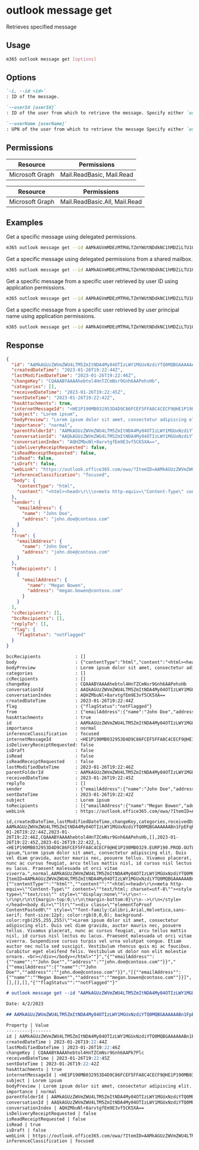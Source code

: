
# outlook message get

Retrieves specified message

## Usage

```sh
m365 outlook message get [options]
```

## Options

```md definition-list
`-i, --id <id>`
: ID of the message.

`--userId [userId]`
: ID of the user from which to retrieve the message. Specify either `userId` or `userName`, but not both. This option is required when using application permissions.

`--userName [userName]`
: UPN of the user from which to retrieve the message Specify either `userId` or `userName`, but not both. This option is required when using application permissions.
```

<Global />

## Permissions

<Tabs>
  <TabItem value="Delegated">

  | Resource        | Permissions               |
  |-----------------|---------------------------|
  | Microsoft Graph | Mail.ReadBasic, Mail.Read |

  </TabItem>
  <TabItem value="Application">

  | Resource        | Permissions                    |
  |-----------------|--------------------------------|
  | Microsoft Graph | Mail.ReadBasic.All, Mail.Read  |

  </TabItem>
</Tabs>

## Examples

Get a specific message using delegated permissions.

```sh
m365 outlook message get --id AAMkAGVmMDEzMTM4LTZmYWUtNDdkNC1hMDZiLTU1OGY5OTZhYmY4OABGAAAAAAAiQ8W967B7TKBjgx9rVEURBwAiIsqMbYjsT5e-T7KzowPTAAAAAAEMAAAiIsqMbYjsT5e-T7KzowPTAALvuv07AAA=
```

Get a specific message using delegated permissions from a shared mailbox.

```sh
m365 outlook message get --id AAMkAGVmMDEzMTM4LTZmYWUtNDdkNC1hMDZiLTU1OGY5OTZhYmY4OABGAAAAAAAiQ8W967B7TKBjgx9rVEURBwAiIsqMbYjsT5e-T7KzowPTAAAAAAEMAAAiIsqMbYjsT5e-T7KzowPTAALvuv07AAA= --userName sharedmailbox@tenant.com
```

Get a specific message from a specific user retrieved by user ID using application permissions.

```sh
m365 outlook message get --id AAMkAGVmMDEzMTM4LTZmYWUtNDdkNC1hMDZiLTU1OGY5OTZhYmY4OABGAAAAAAAiQ8W967B7TKBjgx9rVEURBwAiIsqMbYjsT5e-T7KzowPTAAAAAAEMAAAiIsqMbYjsT5e-T7KzowPTAALvuv07AAA= --userId 6799fd1a-723b-4eb7-8e52-41ae530274ca
```

Get a specific message from a specific user retrieved by user principal name using application permissions.

```sh
m365 outlook message get --id AAMkAGVmMDEzMTM4LTZmYWUtNDdkNC1hMDZiLTU1OGY5OTZhYmY4OABGAAAAAAAiQ8W967B7TKBjgx9rVEURBwAiIsqMbYjsT5e-T7KzowPTAAAAAAEMAAAiIsqMbYjsT5e-T7KzowPTAALvuv07AAA= --userName user@tenant.com
```

## Response

<Tabs>
  <TabItem value="JSON">

  ```json
  {
    "id": "AAMkAGUzZWVmZWU4LTM5ZmItNDA4My04OTIzLWY1MGUxNzdiYTQ0MQBGAAAAAABn1FpEFqPeR7YAnkzP_VgXBwAhebtol4HnTZCmNsr9Gnh6AAAAAAEMAAAhebtol4HnTZCmNsr9Gnh6AAPfHbtVAAA=",
    "createdDateTime": "2023-01-26T19:22:44Z",
    "lastModifiedDateTime": "2023-01-26T19:22:46Z",
    "changeKey": "CQAAABYAAAAhebtol4HnTZCmNsr9Gnh6AAPehsHb",
    "categories": [],
    "receivedDateTime": "2023-01-26T19:22:45Z",
    "sentDateTime": "2023-01-26T19:22:42Z",
    "hasAttachments": true,
    "internetMessageId": "<HE1P190MB032953D4D9C86FCEF5FFA8C4CECF9@HE1P190MB0329.EURP190.PROD.OUTLOOK.COM>",
    "subject": "Lorem ipsum",
    "bodyPreview": "Lorem ipsum dolor sit amet, consectetur adipiscing elit. Duis vel diam gravida, auctor mauris nec, posuere tellus. Vivamus placerat, nunc ac cursus feugiat, arcu tellus mattis nisl, id cursus nisl lectus eu lacus. Praesent malesuada ut orci vitae viverra.",
    "importance": "normal",
    "parentFolderId": "AAMkAGUzZWVmZWU4LTM5ZmItNDA4My04OTIzLWY1MGUxNzdiYTQ0MQAuAAAAAABn1FpEFqPeR7YAnkzP_VgXAQAhebtol4HnTZCmNsr9Gnh6AAAAAAEMAAA=",
    "conversationId": "AAQkAGUzZWVmZWU4LTM5ZmItNDA4My04OTIzLWY1MGUxNzdiYTQ0MQAQAJfvGq77YHxJvRN73_QiuVw=",
    "conversationIndex": "AQHZMbuNl+8arvtgfEm9E3vf5CK5XA==",
    "isDeliveryReceiptRequested": false,
    "isReadReceiptRequested": false,
    "isRead": false,
    "isDraft": false,
    "webLink": "https://outlook.office365.com/owa/?ItemID=AAMkAGUzZWVmZWU4LTM5ZmItNDA4My04OTIzLWY1MGUxNzdiYTQ0MQBGAAAAAABn1FpEFqPeR7YAnkzP%2BVgXBwAhebtol4HnTZCmNsr9Gnh6AAAAAAEMAAAhebtol4HnTZCmNsr9Gnh6AAPfHbtVAAA%3D&exvsurl=1&viewmodel=ReadMessageItem",
    "inferenceClassification": "focused",
    "body": {
      "contentType": "html",
      "content": "<html><head>\r\\\n<meta http-equiv=\"Content-Type\" content=\"text/html; charset=utf-8\"><style type=\"text/css\" style=\"display:none\">\r\\\n<!--\r\\\np\r\\\n\t{margin-top:0;\r\\\n\tmargin-bottom:0}\r\\\n-->\r\\\n</style></head><body dir=\"ltr\"><div class=\"elementToProof ContentPasted0\" style=\"font-family:Calibri,Arial,Helvetica,sans-serif; font-size:12pt; color:rgb(0,0,0); background-color:rgb(255,255,255)\">Lorem ipsum dolor sit amet, consectetur adipiscing elit. Duis vel diam gravida, auctor mauris nec, posuere tellus. Vivamus placerat, nunc ac cursus feugiat, arcu tellus mattis nisl, id cursus nisl lectus eu lacus. Praesent malesuada ut orci vitae viverra. Suspendisse cursus turpis vel urna volutpat congue. Etiam auctor nec nulla sed suscipit. Vestibulum rhoncus quis mi ac faucibus. Curabitur eget eleifend felis. Vestibulum ut dolor non elit molestie ornare. <br></div></body></html>"
    },
    "sender": {
      "emailAddress": {
        "name": "John Doe",
        "address": "john.doe@contoso.com"
      }
    },
    "from": {
      "emailAddress": {
        "name": "John Doe",
        "address": "john.doe@contoso.com"
      }
    },
    "toRecipients": [
      {
        "emailAddress": {
          "name": "Megan Bowen",
          "address": "megan.bowen@contoso.com"
        }
      }
    ],
    "ccRecipients": [],
    "bccRecipients": [],
    "replyTo": [],
    "flag": {
      "flagStatus": "notFlagged"
    }
  }
  ```

  </TabItem>
  <TabItem value="Text">

  ```txt
  bccRecipients             : []
  body                      : {"contentType":"html","content":"<html><head>\r\n<meta http-equiv=\"Content-Type\" content=\"text/html; charset=utf-8\"><style type=\"text/css\" style=\"display:none\">\r\n<!--\r\np\r\n\t{margin-top:0;\r\n\tmargin-bottom:0}\r\n-->\r\n</style></head><body dir=\"ltr\"><div class=\"elementToProof ContentPasted0\" style=\"font-family:Calibri,Arial,Helvetica,sans-serif; font-size:12pt; color:rgb(0,0,0); background-color:rgb(255,255,255)\">Lorem ipsum dolor sit amet, consectetur adipiscing elit. Duis vel diam gravida, auctor mauris nec, posuere tellus. Vivamus placerat, nunc ac cursus feugiat, arcu tellus mattis nisl, id cursus nisl lectus eu lacus. Praesent malesuada ut orci vitae viverra. Suspendisse cursus turpis vel urna volutpat congue. Etiam auctor nec nulla sed suscipit. Vestibulum rhoncus quis mi ac faucibus. Curabitur eget eleifend felis. Vestibulum ut dolor non elit molestie ornare. <br></div></body></html>"}
  bodyPreview               : Lorem ipsum dolor sit amet, consectetur adipiscing elit. Duis vel diam gravida, auctor mauris nec, posuere tellus. Vivamus placerat, nunc ac cursus feugiat, arcu tellus mattis nisl, id cursus nisl lectus eu lacus. Praesent malesuada ut orci vitae viverra.
  categories                : []
  ccRecipients              : []
  changeKey                 : CQAAABYAAAAhebtol4HnTZCmNsr9Gnh6AAPehsHb
  conversationId            : AAQkAGUzZWVmZWU4LTM5ZmItNDA4My04OTIzLWY1MGUxNzdiYTQ0MQAQAJfvGq77YHxJvRN73_QiuVw=
  conversationIndex         : AQHZMbuNl+8arvtgfEm9E3vf5CK5XA==
  createdDateTime           : 2023-01-26T19:22:44Z
  flag                      : {"flagStatus":"notFlagged"}
  from                      : {"emailAddress":{"name":"John Doe","address":"john.doe@contoso.com"}}
  hasAttachments            : true
  id                        : AAMkAGUzZWVmZWU4LTM5ZmItNDA4My04OTIzLWY1MGUxNzdiYTQ0MQBGAAAAAABn1FpEFqPeR7YAnkzP_VgXBwAhebtol4HnTZCmNsr9Gnh6AAAAAAEMAAAhebtol4HnTZCmNsr9Gnh6AAPfHbtVAAA=
  importance                : normal
  inferenceClassification   : focused
  internetMessageId         : <HE1P190MB032953D4D9C86FCEF5FFA8C4CECF9@HE1P190MB0329.EURP190.PROD.OUTLOOK.COM>
  isDeliveryReceiptRequested: false
  isDraft                   : false
  isRead                    : false
  isReadReceiptRequested    : false
  lastModifiedDateTime      : 2023-01-26T19:22:46Z
  parentFolderId            : AAMkAGUzZWVmZWU4LTM5ZmItNDA4My04OTIzLWY1MGUxNzdiYTQ0MQAuAAAAAABn1FpEFqPeR7YAnkzP_VgXAQAhebtol4HnTZCmNsr9Gnh6AAAAAAEMAAA=
  receivedDateTime          : 2023-01-26T19:22:45Z
  replyTo                   : []
  sender                    : {"emailAddress":{"name":"John Doe","address":"john.doe@contoso.com"}}
  sentDateTime              : 2023-01-26T19:22:42Z
  subject                   : Lorem ipsum
  toRecipients              : [{"emailAddress":{"name":"Megan Bowen","address":"megan.bowen@contoso.com"}}]
  webLink                   : https://outlook.office365.com/owa/?ItemID=AAMkAGUzZWVmZWU4LTM5ZmItNDA4My04OTIzLWY1MGUxNzdiYTQ0MQBGAAAAAABn1FpEFqPeR7YAnkzP%2BVgXBwAhebtol4HnTZCmNsr9Gnh6AAAAAAEMAAAhebtol4HnTZCmNsr9Gnh6AAPfHbtVAAA%3D&exvsurl=1&viewmodel=ReadMessageItem
  ```

  </TabItem>
  <TabItem value="CSV">

  ```csv
  id,createdDateTime,lastModifiedDateTime,changeKey,categories,receivedDateTime,sentDateTime,hasAttachments,internetMessageId,subject,bodyPreview,importance,parentFolderId,conversationId,conversationIndex,isDeliveryReceiptRequested,isReadReceiptRequested,isRead,isDraft,webLink,inferenceClassification,body,sender,from,toRecipients,ccRecipients,bccRecipients,replyTo,flag
  AAMkAGUzZWVmZWU4LTM5ZmItNDA4My04OTIzLWY1MGUxNzdiYTQ0MQBGAAAAAABn1FpEFqPeR7YAnkzP_VgXBwAhebtol4HnTZCmNsr9Gnh6AAAAAAEMAAAhebtol4HnTZCmNsr9Gnh6AAPfHbtVAAA=,2023-01-26T19:22:44Z,2023-01-26T19:22:46Z,CQAAABYAAAAhebtol4HnTZCmNsr9Gnh6AAPehsHb,[],2023-01-26T19:22:45Z,2023-01-26T19:22:42Z,1,<HE1P190MB032953D4D9C86FCEF5FFA8C4CECF9@HE1P190MB0329.EURP190.PROD.OUTLOOK.COM>,Lorem ipsum,"Lorem ipsum dolor sit amet, consectetur adipiscing elit. Duis vel diam gravida, auctor mauris nec, posuere tellus. Vivamus placerat, nunc ac cursus feugiat, arcu tellus mattis nisl, id cursus nisl lectus eu lacus. Praesent malesuada ut orci vitae viverra.",normal,AAMkAGUzZWVmZWU4LTM5ZmItNDA4My04OTIzLWY1MGUxNzdiYTQ0MQAuAAAAAABn1FpEFqPeR7YAnkzP_VgXAQAhebtol4HnTZCmNsr9Gnh6AAAAAAEMAAA=,AAQkAGUzZWVmZWU4LTM5ZmItNDA4My04OTIzLWY1MGUxNzdiYTQ0MQAQAJfvGq77YHxJvRN73_QiuVw=,AQHZMbuNl+8arvtgfEm9E3vf5CK5XA==,,,,,https://outlook.office365.com/owa/?ItemID=AAMkAGUzZWVmZWU4LTM5ZmItNDA4My04OTIzLWY1MGUxNzdiYTQ0MQBGAAAAAABn1FpEFqPeR7YAnkzP%2BVgXBwAhebtol4HnTZCmNsr9Gnh6AAAAAAEMAAAhebtol4HnTZCmNsr9Gnh6AAPfHbtVAAA%3D&exvsurl=1&viewmodel=ReadMessageItem,focused,"{""contentType"":""html"",""content"":""<html><head>\r\n<meta http-equiv=\""Content-Type\"" content=\""text/html; charset=utf-8\""><style type=\""text/css\"" style=\""display:none\"">\r\n<!--\r\np\r\n\t{margin-top:0;\r\n\tmargin-bottom:0}\r\n-->\r\n</style></head><body dir=\""ltr\""><div class=\""elementToProof ContentPasted0\"" style=\""font-family:Calibri,Arial,Helvetica,sans-serif; font-size:12pt; color:rgb(0,0,0); background-color:rgb(255,255,255)\"">Lorem ipsum dolor sit amet, consectetur adipiscing elit. Duis vel diam gravida, auctor mauris nec, posuere tellus. Vivamus placerat, nunc ac cursus feugiat, arcu tellus mattis nisl, id cursus nisl lectus eu lacus. Praesent malesuada ut orci vitae viverra. Suspendisse cursus turpis vel urna volutpat congue. Etiam auctor nec nulla sed suscipit. Vestibulum rhoncus quis mi ac faucibus. Curabitur eget eleifend felis. Vestibulum ut dolor non elit molestie ornare. <br></div></body></html>""}","{""emailAddress"":{""name"":""John Doe"",""address"":""john.doe@contoso.com""}}","{""emailAddress"":{""name"":""John Doe"",""address"":""john.doe@contoso.com""}}","[{""emailAddress"":{""name"":""Megan Bowen"",""address"":""megan.bowen@contoso.com""}}]",[],[],[],"{""flagStatus"":""notFlagged""}"
  ```

  </TabItem>
  <TabItem value="Markdown">

  ```md
  # outlook message get --id "AAMkAGUzZWVmZWU4LTM5ZmItNDA4My04OTIzLWY1MGUxNzdiYTQ0MQBGAAAAAABn1FpEFqPeR7YAnkzP_VgXBwAhebtol4HnTZCmNsr9Gnh6AAAAAAEMAAAhebtol4HnTZCmNsr9Gnh6AAPfHbtVAAA="

  Date: 4/2/2023

  ## AAMkAGUzZWVmZWU4LTM5ZmItNDA4My04OTIzLWY1MGUxNzdiYTQ0MQBGAAAAAABn1FpEFqPeR7YAnkzP_VgXBwAhebtol4HnTZCmNsr9Gnh6AAAAAAEMAAAhebtol4HnTZCmNsr9Gnh6AAPfHbtVAAA=

  Property | Value
  ---------|-------
  id | AAMkAGUzZWVmZWU4LTM5ZmItNDA4My04OTIzLWY1MGUxNzdiYTQ0MQBGAAAAAABn1FpEFqPeR7YAnkzP_VgXBwAhebtol4HnTZCmNsr9Gnh6AAAAAAEMAAAhebtol4HnTZCmNsr9Gnh6AAPfHbtVAAA=
  createdDateTime | 2023-01-26T19:22:44Z
  lastModifiedDateTime | 2023-01-26T19:22:46Z
  changeKey | CQAAABYAAAAhebtol4HnTZCmNsr9Gnh6AAPk7Plc
  receivedDateTime | 2023-01-26T19:22:45Z
  sentDateTime | 2023-01-26T19:22:42Z
  hasAttachments | true
  internetMessageId | <HE1P190MB032953D4D9C86FCEF5FFA8C4CECF9@HE1P190MB0329.EURP190.PROD.OUTLOOK.COM>
  subject | Lorem ipsum
  bodyPreview | Lorem ipsum dolor sit amet, consectetur adipiscing elit. Duis vel diam gravida, auctor mauris nec, posuere tellus. Vivamus placerat, nunc ac cursus feugiat, arcu tellus mattis nisl, id cursus nisl lectus eu lacus. Praesent malesuada ut orci vitae viverra.
  importance | normal
  parentFolderId | AAMkAGUzZWVmZWU4LTM5ZmItNDA4My04OTIzLWY1MGUxNzdiYTQ0MQAuAAAAAABn1FpEFqPeR7YAnkzP\_VgXAQAhebtol4HnTZCmNsr9Gnh6AAAAAAEMAAA=
  conversationId | AAQkAGUzZWVmZWU4LTM5ZmItNDA4My04OTIzLWY1MGUxNzdiYTQ0MQAQAJfvGq77YHxJvRN73\_QiuVw=
  conversationIndex | AQHZMbuNl+8arvtgfEm9E3vf5CK5XA==
  isDeliveryReceiptRequested | false
  isReadReceiptRequested | false
  isRead | true
  isDraft | false
  webLink | https://outlook.office365.com/owa/?ItemID=AAMkAGUzZWVmZWU4LTM5ZmItNDA4My04OTIzLWY1MGUxNzdiYTQ0MQBGAAAAAABn1FpEFqPeR7YAnkzP%2BVgXBwAhebtol4HnTZCmNsr9Gnh6AAAAAAEMAAAhebtol4HnTZCmNsr9Gnh6AAPfHbtVAAA%3D&exvsurl=1&viewmodel=ReadMessageItem
  inferenceClassification | focused
  ```

  </TabItem>
</Tabs>
